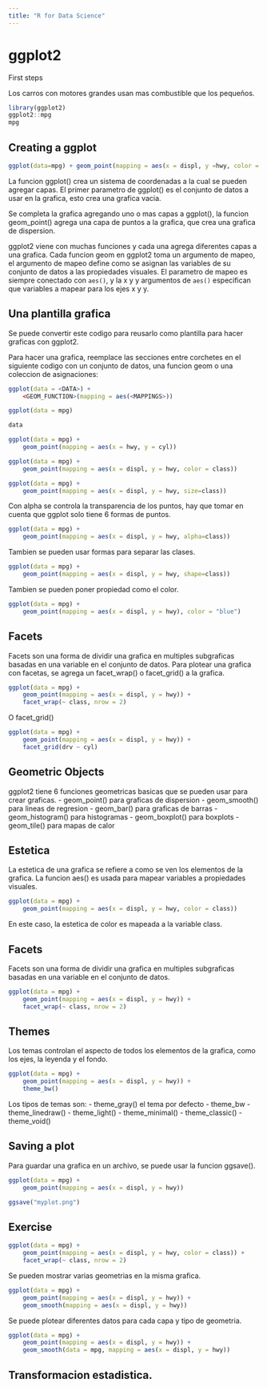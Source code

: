 ```yaml
---
title: "R for Data Science"
---
```


# ggplot2

First steps

Los carros con motores grandes usan mas combustible que los pequeños.

```r
library(ggplot2)
ggplot2::mpg
mpg

```

## Creating a ggplot

```r
ggplot(data=mpg) + geom_point(mapping = aes(x = displ, y =hwy, color = class))
```
La funcion ggplot() crea un sistema de coordenadas a la cual se pueden agregar capas.
El primer parametro de ggplot() es el conjunto de datos a usar en la grafica, esto crea una grafica vacia.

Se completa la grafica agregando uno o mas capas a ggplot(), la funcion geom_point() agrega una capa de puntos a la grafica, que crea una grafica de dispersion.

ggplot2 viene con muchas funciones y cada una agrega diferentes capas a una grafica. Cada funcion geom en ggplot2 toma un argumento de mapeo, el argumento de mapeo
define como se asignan las variables de su conjunto de datos a las propiedades visuales.
El parametro de mapeo es siempre conectado con `aes()`, y la x y y argumentos de `aes()` especifican que variables a mapear para los ejes x y y. 

## Una plantilla grafica
Se puede convertir este codigo para reusarlo como plantilla para hacer graficas con ggplot2. 

Para hacer una grafica, reemplace las secciones entre corchetes en el siguiente codigo con un conjunto de datos, una funcion geom o una coleccion de asignaciones:

```r
ggplot(data = <DATA>) +
    <GEOM_FUNCTION>(mapping = aes(<MAPPINGS>))
```

```r
ggplot(data = mpg)
```
```r
data
```
```r
ggplot(data = mpg) +
    geom_point(mapping = aes(x = hwy, y = cyl))
```

```r
ggplot(data = mpg) +
    geom_point(mapping = aes(x = displ, y = hwy, color = class))
```
```r
ggplot(data = mpg) +
    geom_point(mapping = aes(x = displ, y = hwy, size=class)) 
```
Con alpha se controla la transparencia de los puntos, hay que tomar en cuenta que ggplot solo tiene 6 formas de puntos. 
```r
ggplot(data = mpg) +
    geom_point(mapping = aes(x = displ, y = hwy, alpha=class)) 
```
Tambien se pueden usar formas para separar las clases.
```r
ggplot(data = mpg) +
    geom_point(mapping = aes(x = displ, y = hwy, shape=class)) 
```
Tambien se pueden poner propiedad como el color.
```r
ggplot(data = mpg) +
    geom_point(mapping = aes(x = displ, y = hwy), color = "blue") 
```
## Facets
Facets son una forma de dividir una grafica en multiples subgraficas basadas en una variable en el conjunto de datos. 
Para plotear una grafica con facetas, se agrega un facet_wrap() o facet_grid() a la grafica. 
```r
ggplot(data = mpg) +
    geom_point(mapping = aes(x = displ, y = hwy)) +
    facet_wrap(~ class, nrow = 2)
```
O facet_grid()
```r
ggplot(data = mpg) +
    geom_point(mapping = aes(x = displ, y = hwy)) +
    facet_grid(drv ~ cyl)
```
## Geometric Objects
ggplot2 tiene 6 funciones geometricas basicas que se pueden usar para crear graficas.
- geom_point() para graficas de dispersion
- geom_smooth() para lineas de regresion
- geom_bar() para graficas de barras
- geom_histogram() para histogramas
- geom_boxplot() para boxplots
- geom_tile() para mapas de calor

## Estetica
La estetica de una grafica se refiere a como se ven los elementos de la grafica.
La funcion aes() es usada para mapear variables a propiedades visuales. 
```r
ggplot(data = mpg) +
    geom_point(mapping = aes(x = displ, y = hwy, color = class))
```
En este caso, la estetica de color es mapeada a la variable class.

## Facets
Facets son una forma de dividir una grafica en multiples subgraficas basadas en una variable en el conjunto de datos.
```r
ggplot(data = mpg) +
    geom_point(mapping = aes(x = displ, y = hwy)) +
    facet_wrap(~ class, nrow = 2)
```
## Themes
Los temas controlan el aspecto de todos los elementos de la grafica, como los ejes, la leyenda y el fondo.
```r
ggplot(data = mpg) +
    geom_point(mapping = aes(x = displ, y = hwy)) +
    theme_bw()
```
Los tipos de temas son:
- theme_gray() el tema por defecto
- theme_bw
- theme_linedraw()
- theme_light()
- theme_minimal()
- theme_classic()
- theme_void()

## Saving a plot
Para guardar una grafica en un archivo, se puede usar la funcion ggsave().
```r
ggplot(data = mpg) +
    geom_point(mapping = aes(x = displ, y = hwy)) 

ggsave("myplot.png")
```

## Exercise
```r
ggplot(data = mpg) +
    geom_point(mapping = aes(x = displ, y = hwy, color = class)) +
    facet_wrap(~ class, nrow = 2)
```
Se pueden mostrar varias geometrias en la misma grafica.
```r
ggplot(data = mpg) +
    geom_point(mapping = aes(x = displ, y = hwy)) +
    geom_smooth(mapping = aes(x = displ, y = hwy))
```
Se puede plotear diferentes datos para cada capa y tipo de geometria.
```r
ggplot(data = mpg) +
    geom_point(mapping = aes(x = displ, y = hwy)) +
    geom_smooth(data = mpg, mapping = aes(x = displ, y = hwy))
```
## Transformacion estadistica.

